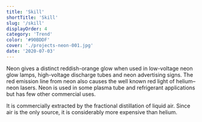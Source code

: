 ```yaml
---
title: 'Skill'
shortTitle: 'Skill'
slug: '/skill'
displayOrder: 4
category: 'Trend'
color: '#90BDDF'
cover: './projects-neon-001.jpg'
date: '2020-07-03'
---
```


Neon gives a distinct reddish-orange glow when used in low-voltage neon glow lamps, high-voltage discharge tubes and neon advertising signs. The red emission line from neon also causes the well known red light of helium–neon lasers. Neon is used in some plasma tube and refrigerant applications but has few other commercial uses.

It is commercially extracted by the fractional distillation of liquid air. Since air is the only source, it is considerably more expensive than helium.
